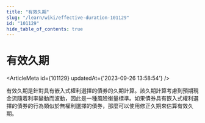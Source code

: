 ```yaml
---
title: "有效久期"
slug: "/learn/wiki/effective-duration-101129"
id: "101129"
hide_table_of_contents: true
---
```



# 有效久期

<ArticleMeta id={101129} updatedAt={'2023-09-26 13:58:54'} />
<div className='border-solid border-b border-t-0 my-4 border-[var(--ifm-color-gray-300)]' />

有效久期是針對具有嵌入式權利選擇的債券的久期計算。該久期計算考慮到預期現金流隨着利率變動而波動，因此是一種風險衡量標準。如果債券具有嵌入式權利選擇的債券的行為類似於無權利選擇的債券，那麼可以使用修正久期來估算有效久期。
